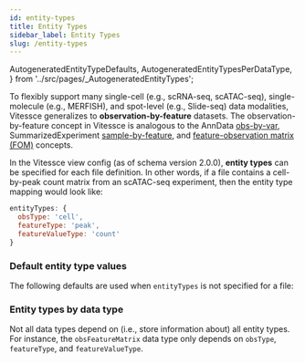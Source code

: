 ```yaml
---
id: entity-types
title: Entity Types
sidebar_label: Entity Types
slug: /entity-types
---
```


  AutogeneratedEntityTypeDefaults,
  AutogeneratedEntityTypesPerDataType,
} from '../src/pages/_AutogeneratedEntityTypes';

To flexibly support many single-cell (e.g., scRNA-seq, scATAC-seq), single-molecule (e.g., MERFISH), and spot-level (e.g., Slide-seq) data modalities,
Vitessce generalizes to __observation-by-feature__ datasets.
The observation-by-feature concept in Vitessce is analogous to the AnnData [obs-by-var](https://anndata.readthedocs.io/en/latest/),
SummarizedExperiment [sample-by-feature](https://www.nature.com/articles/nmeth.3252/figures/2),
and [feature-observation matrix (FOM)](https://github.com/single-cell-data/matrix-api) concepts.

In the Vitessce view config (as of schema version 2.0.0), __entity types__ can be specified for each file definition.
In other words, if a file contains a cell-by-peak count matrix from an scATAC-seq experiment, then the entity type mapping would look like:

```js
entityTypes: {
  obsType: 'cell',
  featureType: 'peak',
  featureValueType: 'count'
}
```

### Default entity type values

The following defaults are used when `entityTypes` is not specified for a file:

<AutogeneratedEntityTypeDefaults />

### Entity types by data type

Not all data types depend on (i.e., store information about) all entity types.
For instance, the `obsFeatureMatrix` data type only depends on `obsType`, `featureType`, and `featureValueType`.

<AutogeneratedEntityTypesPerDataType />
